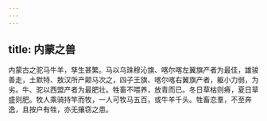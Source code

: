 ```yaml
---
---
---
```

title: 内蒙之兽
---



内蒙古之驼马牛羊，孳生甚繁。马以乌珠穆沁旗、喀尔喀左翼旗产者为最佳，雄骏善走，土默特、敖汉所产颠马次之，四子王旗、喀尔喀右翼旗产者，躯小力弱，为劣。牛、驼以西盟产者为最肥壮。牲畜不喂养，放青而已。冬日草枯则瘠，夏日草盛则肥。牧人乘骑持竿而牧，一人可牧马五百，或牛羊千头。牲畜恋羣，不至奔逸，且按户有牲，亦无攘窃之患。